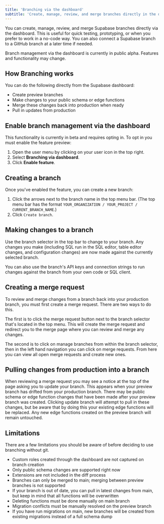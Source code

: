 ```yaml
---
title: 'Branching via the dashboard'
subtitle: 'Create, manage, review, and merge branches directly in the dashboard'
---
```


You can create, manage, review, and merge Supabase branches directly via the dashboard. This is useful for quick testing, prototyping, or when you prefer to work in a no-code way. You can also connect a Supabase branch to a GitHub branch at a later time if needed.

<Admonition type="note" label="Public Alpha">

Branch management via the dashboard is currently in public alpha. Features and functionality may change.

</Admonition>

## How Branching works

You can do the following directly from the Supabase dashboard:

- Create preview branches
- Make changes to your public schema or edge functions
- Merge these changes back into production when ready
- Pull in updates from production

## Enable branch management via the dashboard

This functionality is currently in beta and requires opting in. To opt in you must enable the feature preview:

1. Open the user menu by clicking on your user icon in the top right.
1. Select **Branching via dashboard**.
1. Click **Enable feature**.

## Creating a branch

Once you've enabled the feature, you can create a new branch:

1. Click the arrows next to the branch name in the top menu bar. (The top menu bar has the format `YOUR_ORGANIZATION / YOUR_PROJECT / CURRENT_BRANCH_NAME`.)
2. Click `Create branch`.

## Making changes to a branch

Use the branch selector in the top bar to change to your branch. Any changes you make (including SQL run in the SQL editor, table editor changes, and configuration changes) are now made against the currently selected branch.

You can also use the branch's API keys and connection strings to run changes against the branch from your own code or SQL client.

## Creating a merge request

To review and merge changes from a branch back into your production branch, you must first create a merge request. There are two ways to do this.

The first is to click the merge request button next to the branch selector that's located in the top menu. This will create the merge request and redirect you to the merge page where you can review and merge any changes.

The second is to click on manage branches from within the branch selector, then in the left hand navigation you can click on merge requests. From here you can view all open merge requests and create new ones.

## Pulling changes from production into a branch

When reviewing a merge request you may see a notice at the top of the page asking you to update your branch. This appears when your preview branch has drifted from your production branch. There may be public schema or edge function changes that have been made after your preview branch was created. Clicking update branch will attempt to pull in these changes, but be aware that by doing this your existing edge functions will be replaced. Any new edge functions created on the preview branch will remain untouched.

## Limitations

There are a few limitations you should be aware of before deciding to use branching without git.

- Custom roles created through the dashboard are not captured on branch creation
- Only public schema changes are supported right now
- Extensions are not included in the diff process
- Branches can only be merged to main; merging between preview branches is not supported
- If your branch is out of date, you can pull in latest changes from main, but keep in mind that all functions will be overwritten
- Deleting functions must be done manually on main branch
- Migration conflicts must be manually resolved on the preview branch
- If you have run migrations on main, new branches will be created from existing migrations instead of a full schema dump
